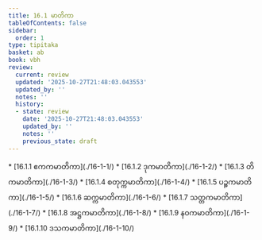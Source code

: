 ```yaml
---
title: 16.1 မာတိကာ
tableOfContents: false
sidebar:
  order: 1
type: tipitaka
basket: ab
book: vbh
review:
  current: review
  updated: '2025-10-27T21:48:03.043553'
  updated_by: ''
  notes: ''
  history:
  - state: review
    date: '2025-10-27T21:48:03.043553'
    updated_by: ''
    notes: ''
    previous_state: draft
---
```



<ReviewStatus review={frontmatter.review} showDetails={true} />

<HypothesisAnnotation frontmatter={frontmatter} />

<DynamicBreadcrumb />



<TableOfContents book="vbh" section="16.1">
* [16.1.1 ဧကကမာတိကာ](./16-1-1/)
* [16.1.2 ဒုကမာတိကာ](./16-1-2/)
* [16.1.3 တိကမာတိကာ](./16-1-3/)
* [16.1.4 စတုက္ကမာတိကာ](./16-1-4/)
* [16.1.5 ပဉ္စကမာတိကာ](./16-1-5/)
* [16.1.6 ဆက္ကမာတိကာ](./16-1-6/)
* [16.1.7 သတ္တကမာတိကာ](./16-1-7/)
* [16.1.8 အဋ္ဌကမာတိကာ](./16-1-8/)
* [16.1.9 နဝကမာတိကာ](./16-1-9/)
* [16.1.10 ဒသကမာတိကာ](./16-1-10/)
</TableOfContents>